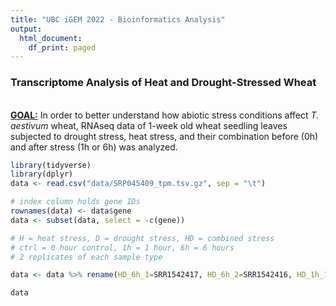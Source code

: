 ---
title: "UBC iGEM 2022 - Bioinformatics Analysis"
output:
  html_document:
    df_print: paged
---
### Transcriptome Analysis of Heat and Drought-Stressed Wheat
<br>
<u><b>GOAL:</b></u> In order to better understand how abiotic stress conditions affect <i>T. aestivum</i> wheat, RNAseq data of 1-week old wheat seedling leaves subjected to drought stress, heat stress, and their combination before (0h) and after stress (1h or 6h) was analyzed.


```{r}
library(tidyverse)
library(dplyr)
data <- read.csv("data/SRP045409_tpm.tsv.gz", sep = "\t")
```

```{r}
# index column holds gene IDs
rownames(data) <- data$gene
data <- subset(data, select = -c(gene))
```

```{r}
# H = heat stress, D = drought stress, HD = combined stress
# ctrl = 0 hour control, 1h = 1 hour, 6h = 6 hours
# 2 replicates of each sample type

data <- data %>% rename(HD_6h_1=SRR1542417, HD_6h_2=SRR1542416, HD_1h_1=SRR1542415, HD_1h_2=SRR1542414, H_6h_1=SRR1542413, H_6h_2=SRR1542412, H_1h_1=SRR1542411, H_1h_2=SRR1542410, D_6h_1=SRR1542409, D_6h_2=SRR1542408, D_1h_1=SRR1542407, D_1h_2=SRR1542406, ctrl_1=SRR1542405, ctrl_2=SRR1542404)

data
```

